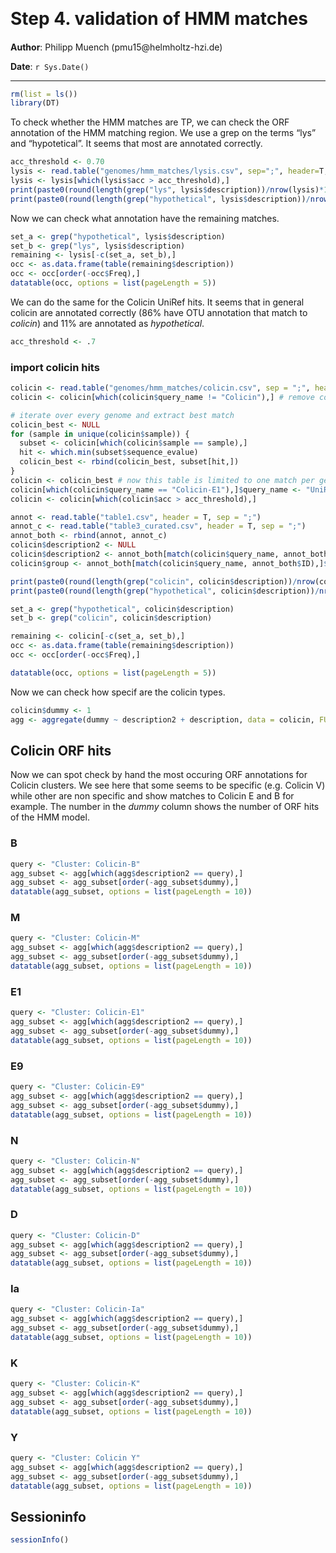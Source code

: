 Step 4. validation of HMM matches
==============================================

**Author**: Philipp Muench (pmu15@helmholtz-hzi.de)

**Date**: `r Sys.Date()`

----------------------------------------

<style type="text/css">
h1 {
    line-height: 120%;
}
</style>


```r
rm(list = ls())
library(DT)
```

To check whether the HMM matches are TP, we can check the ORF annotation of the HMM matching region. We use a grep on the terms "lys" and "hypotetical". It seems that most are annotated correctly. 

```r
acc_threshold <- 0.70
lysis <- read.table("genomes/hmm_matches/lysis.csv", sep=";", header=T, stringsAsFactors=F)
lysis <- lysis[which(lysis$acc > acc_threshold),]
print(paste0(round(length(grep("lys", lysis$description))/nrow(lysis)*100), "%", " annotated as lysis")) 
print(paste0(round(length(grep("hypothetical", lysis$description))/nrow(lysis)*100), "%", " annotated as hypothetical"))
```

Now we can check what annotation have the remaining matches.

```r
set_a <- grep("hypothetical", lysis$description)
set_b <- grep("lys", lysis$description)
remaining <- lysis[-c(set_a, set_b),]
occ <- as.data.frame(table(remaining$description))
occ <- occ[order(-occ$Freq),]
datatable(occ, options = list(pageLength = 5))
```

We can do the same for the Colicin UniRef hits. It seems that in general colicin are annotated correctly (86% have OTU annotation that match to _colicin_) and 11% are annotated as _hypothetical_. 

```r
acc_threshold <- .7
```

### import colicin hits

```r
colicin <- read.table("genomes/hmm_matches/colicin.csv", sep = ";", header = T, stringsAsFactors = F)
colicin <- colicin[which(colicin$query_name != "Colicin"),] # remove colicin V matches

# iterate over every genome and extract best match
colicin_best <- NULL
for (sample in unique(colicin$sample)) {
  subset <- colicin[which(colicin$sample == sample),]
  hit <- which.min(subset$sequence_evalue)
  colicin_best <- rbind(colicin_best, subset[hit,])
}
colicin <- colicin_best # now this table is limited to one match per genome
colicin[which(colicin$query_name == "Colicin-E1"),]$query_name <- "UniRef50_P02978"
colicin <- colicin[which(colicin$acc > acc_threshold),]
```



```r
annot <- read.table("table1.csv", header = T, sep = ";")
annot_c <- read.table("table3_curated.csv", header = T, sep = ";")
annot_both <- rbind(annot, annot_c)
colicin$description2 <- NULL
colicin$description2 <- annot_both[match(colicin$query_name, annot_both$ID),]$description
colicin$group <- annot_both[match(colicin$query_name, annot_both$ID),]$group

print(paste0(round(length(grep("colicin", colicin$description))/nrow(colicin)*100), "%", " annotated as colicin")) 
print(paste0(round(length(grep("hypothetical", colicin$description))/nrow(colicin)*100), "%", " annotated as hypothetical")) 

set_a <- grep("hypothetical", colicin$description)
set_b <- grep("colicin", colicin$description)

remaining <- colicin[-c(set_a, set_b),]
occ <- as.data.frame(table(remaining$description))
occ <- occ[order(-occ$Freq),]

datatable(occ, options = list(pageLength = 5))
```

Now we can check how specif are the colicin types.

```r
colicin$dummy <- 1
agg <- aggregate(dummy ~ description2 + description, data = colicin, FUN = sum)
```


## Colicin ORF hits {.tabset .tabset-fade}
Now we can spot check by hand the most occuring ORF annotations for Colicin clusters. We see here that some seems to be specific (e.g. Colicin V) while other are non specific and show matches to Colicin E and B for example. The number in the _dummy_ column shows the number of ORF hits of the HMM model.

### B

```r
query <- "Cluster: Colicin-B"
agg_subset <- agg[which(agg$description2 == query),]
agg_subset <- agg_subset[order(-agg_subset$dummy),]
datatable(agg_subset, options = list(pageLength = 10))
```

### M

```r
query <- "Cluster: Colicin-M"
agg_subset <- agg[which(agg$description2 == query),]
agg_subset <- agg_subset[order(-agg_subset$dummy),]
datatable(agg_subset, options = list(pageLength = 10))
```

### E1

```r
query <- "Cluster: Colicin-E1"
agg_subset <- agg[which(agg$description2 == query),]
agg_subset <- agg_subset[order(-agg_subset$dummy),]
datatable(agg_subset, options = list(pageLength = 10))
```

### E9

```r
query <- "Cluster: Colicin-E9"
agg_subset <- agg[which(agg$description2 == query),]
agg_subset <- agg_subset[order(-agg_subset$dummy),]
datatable(agg_subset, options = list(pageLength = 10))
```


### N

```r
query <- "Cluster: Colicin-N"
agg_subset <- agg[which(agg$description2 == query),]
agg_subset <- agg_subset[order(-agg_subset$dummy),]
datatable(agg_subset, options = list(pageLength = 10))
```

### D

```r
query <- "Cluster: Colicin-D"
agg_subset <- agg[which(agg$description2 == query),]
agg_subset <- agg_subset[order(-agg_subset$dummy),]
datatable(agg_subset, options = list(pageLength = 10))
```

### Ia

```r
query <- "Cluster: Colicin-Ia"
agg_subset <- agg[which(agg$description2 == query),]
agg_subset <- agg_subset[order(-agg_subset$dummy),]
datatable(agg_subset, options = list(pageLength = 10))
```

### K

```r
query <- "Cluster: Colicin-K"
agg_subset <- agg[which(agg$description2 == query),]
agg_subset <- agg_subset[order(-agg_subset$dummy),]
datatable(agg_subset, options = list(pageLength = 10))
```

### Y

```r
query <- "Cluster: Colicin Y"
agg_subset <- agg[which(agg$description2 == query),]
agg_subset <- agg_subset[order(-agg_subset$dummy),]
datatable(agg_subset, options = list(pageLength = 10))
```


## Sessioninfo

```r
sessionInfo()
```

